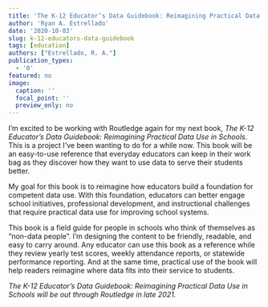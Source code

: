 ```yaml
---
title: 'The K-12 Educator’s Data Guidebook: Reimagining Practical Data Use in Schools (Available 2021)'
author: 'Ryan A. Estrellado'
date: '2020-10-03'
slug: k-12-educators-data-guidebook
tags: [education]
authors: ["Estrellado, R. A."]
publication_types:
  - '0'
featured: no
image:
  caption: ''
  focal_point: ''
  preview_only: no
---
```

I'm excited to be working with Routledge again for my next book, *The K-12 Educator's Data Guidebook: Reimagining Practical Data Use in Schools*. This is a project I've been wanting to do for a while now. This book will be an easy-to-use reference that everyday educators can keep in their work bag as they discover how they want to use data to serve their students better. 

My goal for this book is to reimagine how educators build a foundation for competent data use. With this foundation, educators can better engage school initiatives, professional development, and instructional challenges that require practical data use for improving school systems. 

This book is a field guide for people in schools who think of themselves as “non-data people”. I’m designing the content to be friendly, readable, and easy to carry around. Any educator can use this book as a reference while they review yearly test scores, weekly attendance reports, or statewide performance reporting. And at the same time, practical use of the book will help readers reimagine where data fits into their service to students. 

*The K-12 Educator's Data Guidebook: Reimagining Practical Data Use in Schools will be out through Routledge in late 2021.*